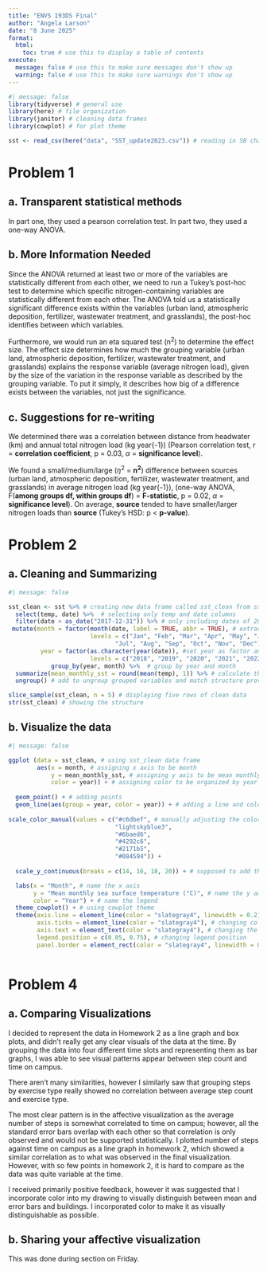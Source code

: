 ```yaml
---
title: "ENVS 193DS Final"
author: "Angela Larson"
date: "8 June 2025"
format:
  html:
    toc: true # use this to display a table of contents
execute:
  message: false # use this to make sure messages don't show up
  warning: false # use this to make sure warnings don't show up
---
```


[Repo Link]: https://github.com/angelalarson/ENVS-193DS_spring-2025_final.git

```r
#| message: false
library(tidyverse) # general use
library(here) # file organization
library(janitor) # cleaning data frames
library(cowplot) # for plot theme

sst <- read_csv(here("data", "SST_update2023.csv")) # reading in SB channel SST data

```

# Problem 1

## a. Transparent statistical methods

In part one, they used a pearson correlation test. In part two, they used a one-way ANOVA.

## b. More Information Needed

Since the ANOVA returned at least two or more of the variables are statistically different from each other, we need to run a Tukey's post-hoc test to determine which specific nitrogen-containing variables are statistically different from each other. The ANOVA told us a statistically significant difference exists within the variables (urban land, atmospheric deposition, fertilizer, wastewater treatment, and grasslands), the post-hoc identifies between which variables.

Furthermore, we would run an eta squared test (n^2^) to determine the effect size. The effect size determines how much the grouping variable (urban land, atmospheric deposition, fertilizer, wastewater treatment, and grasslands) explains the response variable (average nitrogen load), given by the size of the variation in the response variable as described by the grouping variable. To put it simply, it describes how big of a difference exists between the variables, not just the significance. 

## c. Suggestions for re-writing

We determined there was a correlation between distance from headwater (km) and annual total nitrogen load (kg year{-1}) (Pearson correlation test, r = **correlation coefficient**, p = 0.03, $\alpha$ = **significance level**). 

We found a small/medium/large ($\eta^2$ = **n^2^**) difference between sources (urban land, atmospheric deposition, fertilizer, wastewater treatment, and grasslands) in average nitrogen load (kg year{-1}), (one-way ANOVA, F(**among groups df, within groups df**) = **F-statistic**, p = 0.02, $\alpha$ = **significance level**). On average, **source** tended to have smaller/larger nitrogen loads than **source** (Tukey's HSD: p < **p-value**).

# Problem 2

## a. Cleaning and Summarizing
```r
#| message: false

sst_clean <- sst %>% # creating new data frame called sst_clean from sst
  select(temp, date) %>%  # selecting only temp and date columns
  filter(date > as_date("2017-12-31")) %>% # only including dates of 2018-2023
 mutate(month = factor(month(date, label = TRUE, abbr = TRUE), # extract month from each date, labels it, and abbreviates the label
                       levels = c("Jan", "Feb", "Mar", "Apr", "May", "Jun", 
                              "Jul", "Aug", "Sep", "Oct", "Nov", "Dec")), # makes the months a categorical factor
         year = factor(as.character(year(date)), #set year as factor and extract year from the date column
                       levels = c("2018", "2019", "2020", "2021", "2022", "2023"))) %>%
            group_by(year, month) %>%  # group by year and month
  summarize(mean_monthly_sst = round(mean(temp), 1)) %>% # calculate the mean sst per month
  ungroup() # add to ungroup grouped variables and match structure provided in example

slice_sample(sst_clean, n = 5) # displaying five rows of clean data
str(sst_clean) # showing the structure
```

## b. Visualize the data
```r
#| message: false

ggplot (data = sst_clean, # using sst_clean data frame
        aes(x = month, # assigning x axis to be month
            y = mean_monthly_sst, # assigning y axis to be mean monthly sst
            color = year)) + # assigning color to be organized by year
  
  geom_point() + # adding points
  geom_line(aes(group = year, color = year)) + # adding a line and color for each year
  
scale_color_manual(values = c("#c6dbef", # manually adjusting the colors
                              "lightskyblue3", 
                              "#6baed6", 
                              "#4292c6", 
                              "#2171b5", 
                              "#084594")) + 
  
  scale_y_continuous(breaks = c(14, 16, 18, 20)) + # supposed to add the 20th tick mark but is not

  labs(x = "Month", # name the x axis
       y = "Mean monthly sea surface temperature (°C)", # name the y axis
       color = "Year") + # name the legend
  theme_cowplot() + # using cowplot theme
  theme(axis.line = element_line(color = "slategray4", linewidth = 0.2), # changing color and width of axes
        axis.ticks = element_line(color = "slategray4"), # changing color of axis tick marks
        axis.text = element_text(color = "slategray4"), # changing the color of axis text
        legend.position = c(0.05, 0.75), # changing legend position
        panel.border = element_rect(color = "slategray4", linewidth = 0.7)) # adding a border
  
```






# Problem 4

## a. Comparing Visualizations

I decided to represent the data in Homework 2 as a line graph and box plots, and didn't really get any clear visuals of the data at the time. By grouping the data into four different time slots and representing them as bar graphs, I was able to see visual patterns appear between step count and time on campus.

There aren't many similarities, however I similarly saw that grouping steps by exercise type really showed no correlation between average step count and exercise type. 

The most clear pattern is in the affective visualization as the average number of steps is somewhat correlated to time on campus; however, all the standard error bars overlap with each other so that correlation is only observed and would not be supported statistically. I plotted number of steps against time on campus as a line graph in homework 2, which showed a similar correlation as to what was observed in the final visualization. However, with so few points in homework 2, it is hard to compare as the data was quite variable at the time.

I received primarily positive feedback, however it was suggested that I incorporate color into my drawing to visually distinguish between mean and error bars and buildings. I incorporated color to make it as visually distinguishable as possible.

## b. Sharing your affective visualization

This was done during section on Friday.
